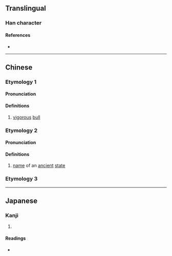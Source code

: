 {{character info}}
==Translingual==

===Han character===
{{Han char|rn=93|rad=牛|as=02|sn=6|four=24527|canj=HQKS|ids=⿰牜力}}

====References====
* {{Han ref|kx=0697.040|dkj=19926|dj=1109.020|hdz=31800.060|uh=725E|ud=29278|bh=CA42|bd=51778}}

----

==Chinese==
{{zh-forms}}

===Etymology 1===

====Pronunciation====
{{zh-pron
|m=jiū
|m-s=
|c=gau1,kau1
|c-t=
|g=
|h=pfs=
|j=
|md=
|mn=
|mn-t=
|w=
|x=
|mc=y
|oc=y
|cat=n
}}

====Definitions====
{{zh-hanzi}}

# [[vigorous]] [[bull]]

===Etymology 2===

====Pronunciation====
{{zh-pron
|m=lè
|cat=pn
}}

====Definitions====
{{zh-hanzi}}

# [[name]] of an [[ancient]] [[state]]

===Etymology 3===
{{zh-see|犁|ss}}

----

==Japanese==

===Kanji===
{{ja-kanji|grade=|rs=牛02}}

# {{rfdef|ja|sort=牛02}}

====Readings====
* {{ja-readings|on=[[きゅう]] (kyū), [[く]] (ku)|kun=}}